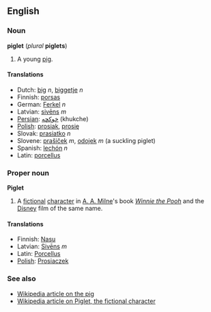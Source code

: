 ==English==
===Noun===
'''piglet''' (''plural'' '''piglets''')

#A young [[pig]].

====Translations====
*Dutch: [[big]] ''n'', [[biggetje]] ''n''
*Finnish: [[porsas#Finnish|porsas]]
*German: [[Ferkel]] ''n''
*Latvian: [[sivēns]] ''m''
*[[Persian]]: [[خوكچه]] (khukche)
*[[Polish]]: [[prosiak]], [[prosię]]
*Slovak: [[prasiatko]] ''n''
*Slovene: [[prašiček]] ''m'', [[odojek]] ''m'' (a suckling piglet)
*Spanish: [[lechón]] ''n''
*Latin: [[porcellus]]

===Proper noun===
'''Piglet'''

#A [[fictional]] [[character]] in [[w:A. A. Milne|A. A. Milne]]'s book ''[[w:Winnie the Pooh|Winnie the Pooh]]'' and the [[w:Disney|Disney]] film of the same name.

====Translations====
*Finnish: [[Nasu#Finnish|Nasu]]
*Latvian: [[Sivēns]] ''m''
*Latin: [[Porcellus]]
*[[Polish]]: [[Prosiaczek]]

===See also===
*[[w:Pig|Wikipedia article on the pig]]
*[[w:Piglet_(Winnie the Pooh)|Wikipedia article on Piglet, the fictional character]]